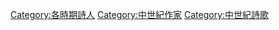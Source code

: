 [[Category:各時期詩人|Category:各時期詩人]]
[[Category:中世紀作家|Category:中世紀作家]]
[[Category:中世紀詩歌|Category:中世紀詩歌]]